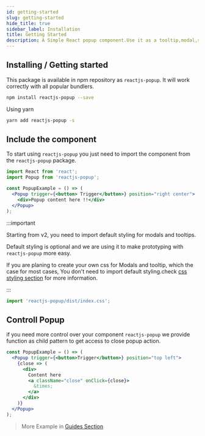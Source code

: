 ```yaml
---
id: getting-started
slug: getting-started
hide_title: true
sidebar_label: Installation
title: Getting Started
description: A Simple React popup component.Use it as a tooltip,modal,sub-menu and match more ...
---
```


## Installing / Getting started

This package is available in npm repository as `reactjs-popup`. It will work correctly with all popular bundlers.

```bash
npm install reactjs-popup --save
```

Using yarn

```bash
yarn add reactjs-popup -s
```

## Include the component

To start using `reactjs-popup` you just need to import the component from the `reactjs-popup` package.

```jsx
import React from 'react';
import Popup from 'reactjs-popup';

const PopupExample = () => (
  <Popup trigger={<button> Trigger</button>} position="right center">
    <div>Popup content here !!</div>
  </Popup>
);
```

:::important

Starting from v2, you need to import default styling for modals and tooltips.

Default styling is optional and we are using it to make prototyping with `reactjs-popup` more easy.

If you are planing to create your own css for Modals and tooltip, which the case for most cases, You don't need to import default styling.check [css styling section](./css-styling.mdx) for more information.

:::

```javascript
import 'reactjs-popup/dist/index.css';
```

## Controll Popup

if you need more control over your component `reactjs-popup` we provide function as child pattern to get access to close popup action.

```jsx
const PopupExample = () => (
  <Popup trigger={<button>Trigger</button>} position="top left">
    {close => (
      <div>
        Content here
        <a className="close" onClick={close}>
          &times;
        </a>
      </div>
    )}
  </Popup>
);
```

> More Example in [Guides Section](./tooltip-examples.mdx)

